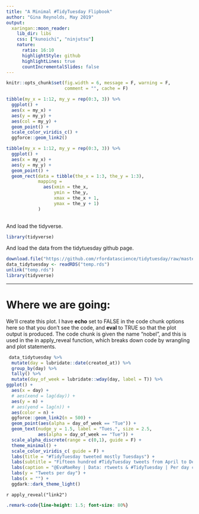 ```yaml
---
title: "A Minimal #TidyTuesday Flipbook"
author: "Gina Reynolds, May 2019"
output:
  xaringan::moon_reader:
    lib_dir: libs
    css: ["kunoichi", "ninjutsu"]
    nature:
      ratio: 16:10
      highlightStyle: github
      highlightLines: true
      countIncrementalSlides: false
---
```



```r
knitr::opts_chunk$set(fig.width = 6, message = F, warning = F, 
                      comment = "", cache = F)
```



```r
tibble(my_x = 1:12, my_y = rep(0:3, 3)) %>% 
  ggplot() +
  aes(x = my_x) +
  aes(y = my_y) +
  aes(col = my_y) +
  geom_point() +
  scale_color_viridis_c() +
  ggforce::geom_link2() 
```

```r
tibble(my_x = 1:12, my_y = rep(0:3, 3)) %>% 
  ggplot() +
  aes(x = my_x) +
  aes(y = my_y) +
  geom_point() +
  geom_rect(data = tibble(the_x = 1:3, the_y = 1:3),
            mapping = 
              aes(xmin = the_x,
                  ymin = the_y,
                  xmax = the_x + 1,
                  ymax = the_y + 1)
            )
  
```



And load the tidyverse.

```r
library(tidyverse)
```

And load the data from the tidytuesday github page. 

```r
download.file("https://github.com/rfordatascience/tidytuesday/raw/master/data/2019/2019-01-01/tidytuesday_tweets.rds", destfile = "temp.rds")
data_tidytuesday <- readRDS("temp.rds")
unlink("temp.rds")
library(tidyverse)
```




---

# Where we are going: 

We'll create this plot.  I have **echo** set to FALSE in the code chunk options here so that you don't see the code, and **eval** to TRUE so that the plot output is produced.  The code chunk is given the name "nobel", and this is used in the in apply_reveal function, which breaks down code by wrangling and plot statements. 

```r
 data_tidytuesday %>% 
  mutate(day = lubridate::date(created_at)) %>% 
  group_by(day) %>% 
  tally() %>% 
  mutate(day_of_week = lubridate::wday(day, label = T)) %>% 
ggplot() + 
  aes(x = day) +
  # aes(xend = lag(day)) +
  aes(y = n) + 
  # aes(yend = lag(n)) +
  aes(color = n) +
  ggforce::geom_link2(n = 500) +
  geom_point(aes(alpha = day_of_week == "Tue")) +  
  geom_text(nudge_y = 1.5, label = "Tues.", size = 2.5,
            aes(alpha = day_of_week == "Tue")) +
  scale_alpha_discrete(range = c(0,1), guide = F) +
  theme_minimal() +
  scale_color_viridis_c( guide = F) +
  labs(title = "#TidyTuesday tweeted mostly Tuesdays") +
  labs(subtitle = "Fifteen hundred #TidyTuesday tweets from April to December 2018") +
  labs(caption = "@EvaMaeRey | Data: rtweets & #TidyTuesday | Per day calculations based on __ time zone") +
  labs(y = "Tweets per day") + 
  labs(x = "") +
  ggdark::dark_theme_light() 
```


`r apply_reveal("link2")`


```css
.remark-code{line-height: 1.5; font-size: 80%}
```


